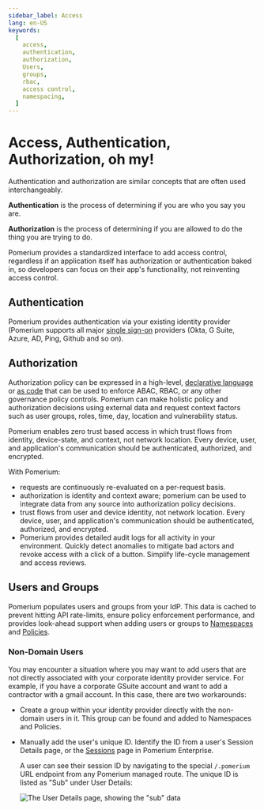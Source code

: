 ```yaml
---
sidebar_label: Access
lang: en-US
keywords:
  [
    access,
    authentication,
    authorization,
    Users,
    groups,
    rbac,
    access control,
    namespacing,
  ]
---
```


# Access, Authentication, Authorization, oh my!

Authentication and authorization are similar concepts that are often used interchangeably.

**Authentication** is the process of determining if you are who you say you are.

**Authorization** is the process of determining if you are allowed to do the thing you are trying to do.

Pomerium provides a standardized interface to add access control, regardless if an application itself has authorization or authentication baked in, so developers can focus on their app's functionality, not reinventing access control.

## Authentication

Pomerium provides authentication via your existing identity provider (Pomerium supports all major [single sign-on](/docs/identity-providers) providers (Okta, G Suite, Azure, AD, Ping, Github and so on).

## Authorization

Authorization policy can be expressed in a high-level, [declarative language](/docs/enterprise/reference/manage#pomerium-policy-language) or [as code](/docs/enterprise/reference/manage#rego) that can be used to enforce ABAC, RBAC, or any other governance policy controls. Pomerium can make holistic policy and authorization decisions using external data and request context factors such as user groups, roles, time, day, location and vulnerability status.

Pomerium enables zero trust based access in which trust flows from identity, device-state, and context, not network location. Every device, user, and application's communication should be authenticated, authorized, and encrypted.

With Pomerium:

- requests are continuously re-evaluated on a per-request basis.
- authorization is identity and context aware; pomerium can be used to integrate data from any source into authorization policy decisions.
- trust flows from user and device identity, not network location. Every device, user, and application's communication should be authenticated, authorized, and encrypted.
- Pomerium provides detailed audit logs for all activity in your environment. Quickly detect anomalies to mitigate bad actors and revoke access with a click of a button. Simplify life-cycle management and access reviews.

[reference: policies]: /docs/enterprise/reference/manage#policies-2
[reference: namespace]: /docs/concepts/namespacing
[reference: routes]: /docs/enterprise/reference/manage#routes

## Users and Groups

Pomerium populates users and groups from your IdP. This data is cached to prevent hitting API rate-limits, ensure policy enforcement performance, and provides look-ahead support when adding users or groups to [Namespaces](#namespaces) and [Policies](#policies).

### Non-Domain Users

You may encounter a situation where you may want to add users that are not directly associated with your corporate identity provider service. For example, if you have a corporate GSuite account and want to add a contractor with a gmail account. In this case, there are two workarounds:

- Create a group within your identity provider directly with the non-domain users in it. This group can be found and added to Namespaces and Policies.
- Manually add the user's unique ID. Identify the ID from a user's Session Details page, or the [Sessions](/docs/enterprise/reference/reports#sessions) page in Pomerium Enterprise.

  A user can see their session ID by navigating to the special `/.pomerium` URL endpoint from any Pomerium managed route. The unique ID is listed as "Sub" under User Details:

  ![The User Details page, showing the "sub" data](img/access-control/session-details.png)

[reference: policies]: /docs/enterprise/reference/manage#policies-2
[reference: namespace]: /docs/concepts/namespacing
[reference: routes]: /docs/enterprise/reference/manage#routes

